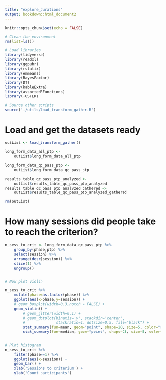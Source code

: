 ```yaml
---
title: "explore_durations"
output: bookdown::html_document2
---
```


```r
knitr::opts_chunk$set(echo = FALSE)
```

```r

# Clean the environment
rm(list=ls())

# Load libraries
library(tidyverse)
library(readxl)
library(ggpubr)
library(rstatix)
library(emmeans)
library(BayesFactor)
library(DT)
library(kableExtra)
library(assortedRFunctions)
library(TOSTER)

# Source other scripts
source('./utils/load_transform_gather.R')

```

# Load and get the datasets ready

```r

outList <- load_transform_gather()

long_form_data_all_ptp <- 
    outList$long_form_data_all_ptp

long_form_data_qc_pass_ptp <- 
    outList$long_form_data_qc_pass_ptp

results_table_qc_pass_ptp_analyzed <- 
    outList$results_table_qc_pass_ptp_analyzed
results_table_qc_pass_ptp_analyzed_gathered <- 
    outList$results_table_qc_pass_ptp_analyzed_gathered

rm(outList)

```

# How many sessions did people take to reach the criterion?

```r

n_sess_to_crit <- long_form_data_qc_pass_ptp %>%
    group_by(phase,ptp) %>%
    select(session) %>%
    arrange(desc(session)) %>% 
    slice(1) %>%
    ungroup()


# Now plot violin

n_sess_to_crit %>%
    mutate(phase=as.factor(phase)) %>%
    ggplot(aes(x=phase,y=session)) +
    # geom_boxplot(width=0.3,notch = FALSE) + 
    geom_violin() + 
        # geom_jitter(width=0.1) + 
        # geom_dotplot(binaxis='y', stackdir='center',
        #              stackratio=1, dotsize=0.5, fill="black") +        
        stat_summary(fun=mean, geom="point", shape=20, size=5, color="red", fill="red") +
        stat_summary(fun=median, geom="point", shape=23, size=5, color="green", fill="green")
    

# Plot histogram
n_sess_to_crit %>%
    filter(phase==1) %>%
    ggplot(aes(x=session)) +
    geom_bar() + 
    xlab('Sessions to criterium') + 
    ylab('Count participants')

```

